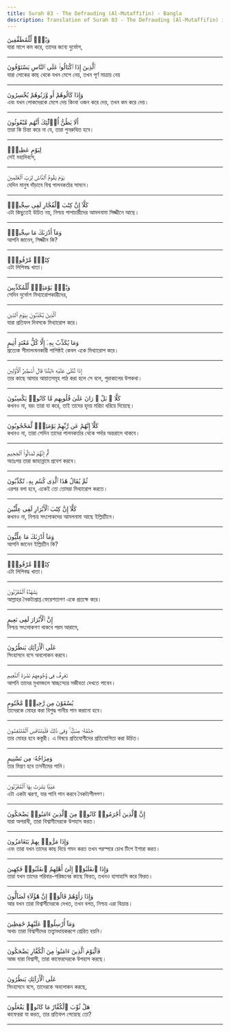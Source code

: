 ```yaml
---
title: Surah 83 - The Defrauding (Al-Mutaffifin) - Bangla
description: Translation of Surah 83 - The Defrauding (Al-Mutaffifin) in Bangla
---
```





<Aside type="quran" title="1">
وَيْلٌۭ لِّلْمُطَفِّفِينَ
</Aside>

<Aside type="reference" title="1">
যারা মাপে কম করে, তাদের জন্যে দুর্ভোগ,
</Aside>

---

<Aside type="quran" title="2">
ٱلَّذِينَ إِذَا ٱكْتَالُوا۟ عَلَى ٱلنَّاسِ يَسْتَوْفُونَ
</Aside>

<Aside type="reference" title="2">
যারা লোকের কাছ থেকে যখন মেপে নেয়, তখন পূর্ণ মাত্রায় নেয়
</Aside>

---

<Aside type="quran" title="3">
وَإِذَا كَالُوهُمْ أَو وَّزَنُوهُمْ يُخْسِرُونَ
</Aside>

<Aside type="reference" title="3">
এবং যখন লোকদেরকে মেপে দেয় কিংবা ওজন করে দেয়, তখন কম করে দেয়।
</Aside>

---

<Aside type="quran" title="4">
أَلَا يَظُنُّ أُو۟لَٰٓئِكَ أَنَّهُم مَّبْعُوثُونَ
</Aside>

<Aside type="reference" title="4">
তারা কি চিন্তা করে না যে, তারা পুনরুত্থিত হবে।
</Aside>

---

<Aside type="quran" title="5">
لِيَوْمٍ عَظِيمٍۢ
</Aside>

<Aside type="reference" title="5">
সেই মহাদিবসে,
</Aside>

---

<Aside type="quran" title="6">
يَوْمَ يَقُومُ ٱلنَّاسُ لِرَبِّ ٱلْعَٰلَمِينَ
</Aside>

<Aside type="reference" title="6">
যেদিন মানুষ দাঁড়াবে বিশ্ব পালনকর্তার সামনে।
</Aside>

---

<Aside type="quran" title="7">
كَلَّآ إِنَّ كِتَٰبَ ٱلْفُجَّارِ لَفِى سِجِّينٍۢ
</Aside>

<Aside type="reference" title="7">
এটা কিছুতেই উচিত নয়, নিশ্চয় পাপাচারীদের আমলনামা সিজ্জীনে আছে।
</Aside>

---

<Aside type="quran" title="8">
وَمَآ أَدْرَىٰكَ مَا سِجِّينٌۭ
</Aside>

<Aside type="reference" title="8">
আপনি জানেন, সিজ্জীন কি?
</Aside>

---

<Aside type="quran" title="9">
كِتَٰبٌۭ مَّرْقُومٌۭ
</Aside>

<Aside type="reference" title="9">
এটা লিপিবদ্ধ খাতা।
</Aside>

---

<Aside type="quran" title="10">
وَيْلٌۭ يَوْمَئِذٍۢ لِّلْمُكَذِّبِينَ
</Aside>

<Aside type="reference" title="10">
সেদিন দুর্ভোগ মিথ্যারোপকারীদের,
</Aside>

---

<Aside type="quran" title="11">
ٱلَّذِينَ يُكَذِّبُونَ بِيَوْمِ ٱلدِّينِ
</Aside>

<Aside type="reference" title="11">
যারা প্রতিফল দিবসকে মিথ্যারোপ করে।
</Aside>

---

<Aside type="quran" title="12">
وَمَا يُكَذِّبُ بِهِۦٓ إِلَّا كُلُّ مُعْتَدٍ أَثِيمٍ
</Aside>

<Aside type="reference" title="12">
প্রত্যেক সীমালংঘনকারী পাপিষ্ঠই কেবল একে মিথ্যারোপ করে।
</Aside>

---

<Aside type="quran" title="13">
إِذَا تُتْلَىٰ عَلَيْهِ ءَايَٰتُنَا قَالَ أَسَٰطِيرُ ٱلْأَوَّلِينَ
</Aside>

<Aside type="reference" title="13">
তার কাছে আমার আয়াতসমূহ পাঠ করা হলে সে বলে, পুরাকালের উপকথা।
</Aside>

---

<Aside type="quran" title="14">
كَلَّا ۖ بَلْ ۜ رَانَ عَلَىٰ قُلُوبِهِم مَّا كَانُوا۟ يَكْسِبُونَ
</Aside>

<Aside type="reference" title="14">
কখনও না, বরং তারা যা করে, তাই তাদের হৃদয় মরিচা ধরিয়ে দিয়েছে।
</Aside>

---

<Aside type="quran" title="15">
كَلَّآ إِنَّهُمْ عَن رَّبِّهِمْ يَوْمَئِذٍۢ لَّمَحْجُوبُونَ
</Aside>

<Aside type="reference" title="15">
কখনও না, তারা সেদিন তাদের পালনকর্তার থেকে পর্দার অন্তরালে থাকবে।
</Aside>

---

<Aside type="quran" title="16">
ثُمَّ إِنَّهُمْ لَصَالُوا۟ ٱلْجَحِيمِ
</Aside>

<Aside type="reference" title="16">
অতঃপর তারা জাহান্নামে প্রবেশ করবে।
</Aside>

---

<Aside type="quran" title="17">
ثُمَّ يُقَالُ هَٰذَا ٱلَّذِى كُنتُم بِهِۦ تُكَذِّبُونَ
</Aside>

<Aside type="reference" title="17">
এরপর বলা হবে, একেই তো তোমরা মিথ্যারোপ করতে।
</Aside>

---

<Aside type="quran" title="18">
كَلَّآ إِنَّ كِتَٰبَ ٱلْأَبْرَارِ لَفِى عِلِّيِّينَ
</Aside>

<Aside type="reference" title="18">
কখনও না, নিশ্চয় সৎলোকদের আমলনামা আছে ইল্লিয়্যীনে।
</Aside>

---

<Aside type="quran" title="19">
وَمَآ أَدْرَىٰكَ مَا عِلِّيُّونَ
</Aside>

<Aside type="reference" title="19">
আপনি জানেন ইল্লিয়্যীন কি?
</Aside>

---

<Aside type="quran" title="20">
كِتَٰبٌۭ مَّرْقُومٌۭ
</Aside>

<Aside type="reference" title="20">
এটা লিপিবদ্ধ খাতা।
</Aside>

---

<Aside type="quran" title="21">
يَشْهَدُهُ ٱلْمُقَرَّبُونَ
</Aside>

<Aside type="reference" title="21">
আল্লাহর নৈকট্যপ্রাপ্ত ফেরেশতাগণ একে প্রত্যক্ষ করে।
</Aside>

---

<Aside type="quran" title="22">
إِنَّ ٱلْأَبْرَارَ لَفِى نَعِيمٍ
</Aside>

<Aside type="reference" title="22">
নিশ্চয় সৎলোকগণ থাকবে পরম আরামে,
</Aside>

---

<Aside type="quran" title="23">
عَلَى ٱلْأَرَآئِكِ يَنظُرُونَ
</Aside>

<Aside type="reference" title="23">
সিংহাসনে বসে অবলোকন করবে।
</Aside>

---

<Aside type="quran" title="24">
تَعْرِفُ فِى وُجُوهِهِمْ نَضْرَةَ ٱلنَّعِيمِ
</Aside>

<Aside type="reference" title="24">
আপনি তাদের মুখমন্ডলে স্বাচ্ছন্দ্যের সজীবতা দেখতে পাবেন।
</Aside>

---

<Aside type="quran" title="25">
يُسْقَوْنَ مِن رَّحِيقٍۢ مَّخْتُومٍ
</Aside>

<Aside type="reference" title="25">
তাদেরকে মোহর করা বিশুদ্ধ পানীয় পান করানো হবে।
</Aside>

---

<Aside type="quran" title="26">
خِتَٰمُهُۥ مِسْكٌۭ ۚ وَفِى ذَٰلِكَ فَلْيَتَنَافَسِ ٱلْمُتَنَٰفِسُونَ
</Aside>

<Aside type="reference" title="26">
তার মোহর হবে কস্তুরী। এ বিষয়ে প্রতিযোগীদের প্রতিযোগিতা করা উচিত।
</Aside>

---

<Aside type="quran" title="27">
وَمِزَاجُهُۥ مِن تَسْنِيمٍ
</Aside>

<Aside type="reference" title="27">
তার মিশ্রণ হবে তসনীমের পানি।
</Aside>

---

<Aside type="quran" title="28">
عَيْنًۭا يَشْرَبُ بِهَا ٱلْمُقَرَّبُونَ
</Aside>

<Aside type="reference" title="28">
এটা একটা ঝরণা, যার পানি পান করবে নৈকট্যশীলগণ।
</Aside>

---

<Aside type="quran" title="29">
إِنَّ ٱلَّذِينَ أَجْرَمُوا۟ كَانُوا۟ مِنَ ٱلَّذِينَ ءَامَنُوا۟ يَضْحَكُونَ
</Aside>

<Aside type="reference" title="29">
যারা অপরাধী, তারা বিশ্বাসীদেরকে উপহাস করত।
</Aside>

---

<Aside type="quran" title="30">
وَإِذَا مَرُّوا۟ بِهِمْ يَتَغَامَزُونَ
</Aside>

<Aside type="reference" title="30">
এবং তারা যখন তাদের কাছ দিয়ে গমন করত তখন পরস্পরে চোখ টিপে ইশারা করত।
</Aside>

---

<Aside type="quran" title="31">
وَإِذَا ٱنقَلَبُوٓا۟ إِلَىٰٓ أَهْلِهِمُ ٱنقَلَبُوا۟ فَكِهِينَ
</Aside>

<Aside type="reference" title="31">
তারা যখন তাদের পরিবার-পরিজনের কাছে ফিরত, তখনও হাসাহাসি করে ফিরত।
</Aside>

---

<Aside type="quran" title="32">
وَإِذَا رَأَوْهُمْ قَالُوٓا۟ إِنَّ هَٰٓؤُلَآءِ لَضَآلُّونَ
</Aside>

<Aside type="reference" title="32">
আর যখন তারা বিশ্বাসীদেরকে দেখত, তখন বলত, নিশ্চয় এরা বিভ্রান্ত।
</Aside>

---

<Aside type="quran" title="33">
وَمَآ أُرْسِلُوا۟ عَلَيْهِمْ حَٰفِظِينَ
</Aside>

<Aside type="reference" title="33">
অথচ তারা বিশ্বাসীদের তত্ত্বাবধায়করূপে প্রেরিত হয়নি।
</Aside>

---

<Aside type="quran" title="34">
فَٱلْيَوْمَ ٱلَّذِينَ ءَامَنُوا۟ مِنَ ٱلْكُفَّارِ يَضْحَكُونَ
</Aside>

<Aside type="reference" title="34">
আজ যারা বিশ্বাসী, তারা কাফেরদেরকে উপহাস করছে।
</Aside>

---

<Aside type="quran" title="35">
عَلَى ٱلْأَرَآئِكِ يَنظُرُونَ
</Aside>

<Aside type="reference" title="35">
সিংহাসনে বসে, তাদেরকে অবলোকন করছে,
</Aside>

---

<Aside type="quran" title="36">
هَلْ ثُوِّبَ ٱلْكُفَّارُ مَا كَانُوا۟ يَفْعَلُونَ
</Aside>

<Aside type="reference" title="36">
কাফেররা যা করত, তার প্রতিফল পেয়েছে তো?
</Aside>

---
